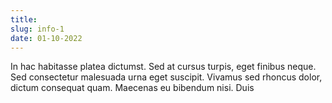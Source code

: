 ---
title: 
slug: info-1
date: 01-10-2022
---

In hac habitasse platea dictumst. Sed at cursus turpis, eget finibus neque. Sed consectetur malesuada urna eget suscipit. Vivamus sed rhoncus dolor, dictum consequat quam. Maecenas eu bibendum nisi. Duis



